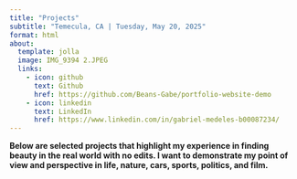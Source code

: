 ```yaml
---
title: "Projects"
subtitle: "Temecula, CA | Tuesday, May 20, 2025"
format: html
about:
  template: jolla 
  image: IMG_9394 2.JPEG 
  links:
    - icon: github 
      text: Github
      href: https://github.com/Beans-Gabe/portfolio-website-demo
    - icon: linkedin 
      text: LinkedIn 
      href: https://www.linkedin.com/in/gabriel-medeles-b00087234/
---
```


**Below are selected projects that highlight my experience in finding beauty in the real world with no edits. I want to demonstrate my point of view and perspective in life, nature, cars, sports, politics, and film.**
